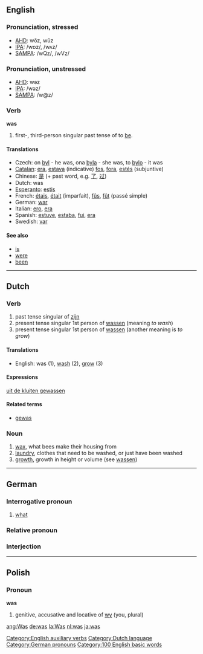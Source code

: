 {{wikipedia}}
==English==

{{rank|in|that|I|9|was|he|his|with}}

===Pronunciation, stressed===
*[[w:AHD|AHD]]: wŏz, wŭz 
*[[w:IPA|IPA]]: /wɒz/, /wʌz/
*[[w:SAMPA|SAMPA]]: /wQz/, /wVz/
===Pronunciation, unstressed===
*[[w:AHD|AHD]]: wəz 
*[[w:IPA|IPA]]: /wəz/
*[[w:SAMPA|SAMPA]]: /w@z/

===Verb===
'''was'''

# first-, third-person singular past tense of to [[be]].

====Translations====
*Czech: on [[byl]] - he was, ona [[byla]] - she was, to [[bylo]] - it was
*[[Catalan]]: [[era]], [[estava]] (indicative) [[fos]], [[fora]], [[estés]] (subjuntive)
*Chinese: [[是]] (+ past word, e.g. [[了]], [[过]])
*Dutch: was
*[[Esperanto]]: [[estis]]
*French: [[étais]], [[était]] (imparfait), [[fûs]], [[fût]] (passé simple)
*German: [[war]]
*Italian: [[ero]], [[era#Italian|era]]
*Spanish: [[estuve]], [[estaba]], [[fui]], [[era]]
*Swedish: [[var]]

====See also====
*[[is]]
*[[were]]
*[[been]]

[[Category:English auxiliary verbs]]

----

==Dutch==
===Verb===
{{en-infl-reg-consonant-y|was||}}
{{en-infl-reg-consonant|was||}}
{{en-infl-reg-sibilant|was||}}
{{en-infl-reg-other-e|was|e}}
{{en-infl-reg-ie|was|e}}
{{en-infl-reg-vowel-e|was|e}}

# past tense singular of [[zijn]]
# present tense singular 1st person of [[wassen]] (meaning ''to wash'')
# present tense singular 1st person of [[wassen]] (another meaning is ''to grow'')

====Translations====
*English: was (1), [[wash]] (2), [[grow]] (3)

====Expressions====
[[uit de kluiten gewassen]]

====Related terms====
*[[gewas]] {{n}}

===Noun===
{{en-noun-reg}} 
{{en-noun-reg-es}} 
{{en-noun-irreg| }}

# [[wax]], what bees make their housing from
# [[laundry]], clothes that need to be washed, or just have been washed
# [[growth]], growth in height or volume (see [[wassen]])

[[Category:Dutch language]]

----

==German==
===Interrogative pronoun===

# [[what]]

===Relative pronoun===

===Interjection===

----

==Polish==
===Pronoun===
'''was'''

# genitive, accusative and locative of [[wy]] (you, plural)

[[Category:German pronouns]]
[[Category:100 English basic words]]

[[ang:Was]]
[[de:was]]
[[la:Was]]
[[nl:was]]
[[ja:was]]